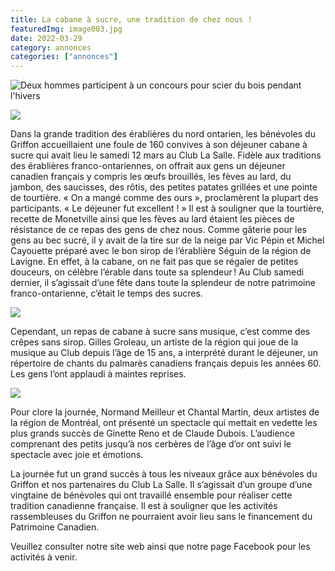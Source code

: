 ```yaml
---
title: La cabane à sucre, une tradition de chez nous !
featuredImg: image003.jpg
date: 2022-03-29
category: annonces
categories: ["annonces"]
---
```


![Deux hommes participent à un concours pour scier du bois pendant l'hivers](image003.jpg)

<div class="col-md-4 float-left">

![](image004.jpg)
</div>

Dans la grande tradition des érablières du nord ontarien, les bénévoles du Griffon accueillaient une foule de 160 convives à son déjeuner cabane à sucre qui avait lieu le samedi 12 mars au Club La Salle. Fidèle aux traditions des érablières franco-ontariennes, on offrait aux gens un déjeuner canadien français y compris les œufs brouillés, les fèves au lard, du jambon, des saucisses, des rôtis, des petites patates grillées et une pointe de tourtière. « On a mangé comme des ours », proclamèrent la plupart des participants. « Le déjeuner fut excellent ! » Il est à souligner que la tourtière, recette de Monetville ainsi que les fèves au lard étaient les pièces de résistance de ce repas des gens de chez nous. Comme gâterie pour les gens au bec sucré, il y avait de la tire sur de la neige par Vic Pépin et Michel Cayouette préparé avec le bon sirop de l’érablière Séguin de la région de Lavigne. En effet, à la cabane, on ne fait pas que se régaler de petites douceurs, on célèbre l’érable dans toute sa splendeur ! Au Club samedi dernier, il s’agissait d’une fête dans toute la splendeur de notre patrimoine franco-ontarienne, c’était le temps des sucres.

<div class="col-md-6 float-right mx-4">

![](image001.jpg)
</div>

Cependant, un repas de cabane à sucre sans musique, c’est comme des crêpes sans sirop. Gilles Groleau, un artiste de la région qui joue de la musique au Club depuis l’âge de 15 ans, a interprété durant le déjeuner, un répertoire de chants du palmarès canadiens français depuis les années 60. Les gens l’ont applaudi à maintes reprises.

<div class="col-md-4 float-left">


</div>

<div class="col-md-6 float-left">

![](chantal.jpg)
</div>

Pour clore la journée, Normand Meilleur et Chantal Martin, deux artistes de la région de Montréal, ont présenté un spectacle qui mettait en vedette les plus grands succès de Ginette Reno et de Claude Dubois. L’audience comprenant des petits jusqu’à nos cerbères de l’âge d’or ont suivi le spectacle avec joie et émotions.

La journée fut un grand succès à tous les niveaux grâce aux bénévoles du Griffon et nos partenaires du Club La Salle. Il s’agissait d’un groupe d’une vingtaine de bénévoles qui ont travaillé ensemble pour réaliser cette tradition canadienne française. Il est à souligner que les activités rassembleuses du Griffon ne pourraient avoir lieu sans le financement du Patrimoine Canadien.

Veuillez consulter notre site web ainsi que notre page Facebook pour les activités à venir.
